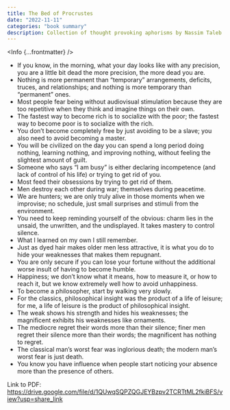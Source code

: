 ```yaml
---
title: The Bed of Procrustes
date: "2022-11-11"
categories: "book summary"
description: Collection of thought provoking aphorisms by Nassim Taleb
---
```



<Info {...frontmatter} />

- If you know, in the morning, what your day looks like with any precision, you are a little bit dead the more precision, the more dead you are.
- Nothing is more permanent than “temporary” arrangements, deficits, truces, and relationships; and nothing is more temporary than “permanent” ones.
- Most people fear being without audiovisual stimulation because they are too repetitive when they think and imagine things on their own.
- The fastest way to become rich is to socialize with the poor; the fastest way to become poor is to socialize with the rich.
- You don’t become completely free by just avoiding to be a slave; you also need to avoid becoming a master.
- You will be civilized on the day you can spend a long period doing nothing, learning nothing, and improving nothing, without feeling the slightest amount of guilt.
- Someone who says “I am busy” is either declaring incompetence (and lack of control of his life) or trying to get rid of you.
- Most feed their obsessions by trying to get rid of them.
- Men destroy each other during war; themselves during peacetime.
- We are hunters; we are only truly alive in those moments when we improvise; no schedule, just small surprises and stimuli from the environment.
- You need to keep reminding yourself of the obvious: charm lies in the unsaid, the unwritten, and the undisplayed. It takes mastery to control silence.
- What I learned on my own I still remember.
- Just as dyed hair makes older men less attractive, it is what you do to hide your weaknesses that makes them repugnant.
- You are only secure if you can lose your fortune without the additional worse insult of having to become humble.
- Happiness; we don’t know what it means, how to measure it, or how to reach it, but we know extremely well how to avoid unhappiness.
- To become a philosopher, start by walking very slowly.
- For the classics, philosophical insight was the product of a life of leisure; for me, a life of leisure is the product of philosophical insight.
- The weak shows his strength and hides his weaknesses; the magnificent exhibits his weaknesses like ornaments.
- The mediocre regret their words more than their silence; finer men regret their silence more than their words; the magnificent has nothing to regret.
- The classical man’s worst fear was inglorious death; the modern man’s worst fear is just death.
- You know you have influence when people start noticing your absence more than the presence of others.

Link to PDF: https://drive.google.com/file/d/1QUwqSQPZQGJEYBzpv2TCRTtML2fkiBFS/view?usp=share_link